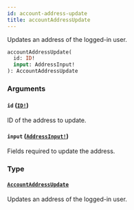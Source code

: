 ```yaml
---
id: account-address-update
title: accountAddressUpdate
---
```


Updates an address of the logged-in user.

```graphql
accountAddressUpdate(
  id: ID!
  input: AddressInput!
): AccountAddressUpdate

```

### Arguments

#### `id` ([`ID!`](/developer/api-reference/scalars/id))

ID of the address to update.

#### `input` ([`AddressInput!`](/developer/api-reference/inputs/address-input))

Fields required to update the address.

### Type

#### [`AccountAddressUpdate`](/developer/api-reference/objects/account-address-update)

Updates an address of the logged-in user.
